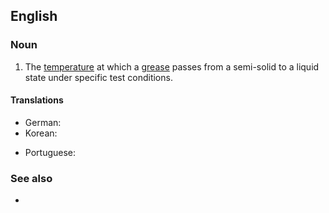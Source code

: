 ==English==

===Noun===
{{en-noun}}

# {{lb|en|mechanical engineering}} The [[temperature]] at which a [[grease]] passes from a semi-solid to a liquid state under specific test conditions.

====Translations====
{{trans-top|temperature at which a grease becomes liquid}}
* German: {{t|de|Tropfpunkt|m}}
* Korean: {{t|ko|적점}}
{{trans-mid}}
* Portuguese: {{t|pt|ponto de gota}}
{{trans-bottom}}

===See also===
* {{pedialite}}